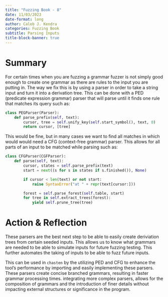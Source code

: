 ```yaml
---
title: "Fuzzing Book - 8"
date: 11/03/2023
date-format: long 
author: Caleb J. Kendra
categories: Fuzzing Book
subtitle: Parsing Inputs
title-block-banner: true
---
```


# Summary

For certain times when you are fuzzing a grammar fuzzer is not simply good enough to create one grammar as there are rules to the input you are putting in. The way we fix this is by using a parser in order to take a string input and turn it into a derivation tree. This can be done with a PED (predicate expression grammar) parser that will parse until it finds one rule that matches its query such as:

```python
class PEGParser(Parser):
    def parse_prefix(self, text):
        cursor, tree = self.unify_key(self.start_symbol(), text, 0)
        return cursor, [tree]
```

This would be fine, but in many cases we want to find all matches in which would would need a CFG (context-free grammar) parser. This allows for all parts of an input to be matched while parsing such as:


```python
class CFGParser(CGFParser):
    def parse(self, text):
        cursor, states = self.parse_prefix(text)
        start = next((s for s in states if s.finished()), None)

        if cursor < len(text) or not start:
            raise SyntaxError("at " + repr(text[cursor:]))

        forest = self.parse_forest(self.table, start)
        for tree in self.extract_trees(forest):
            yield self.prune_tree(tree)
```

# Action & Reflection

These parsers are the best next step to be able to easily create deriviation trees from certain seeded inputs. This allows us to know what grammars are needed to be able to simulate inputs for future fuzzing testing. This further automates the taking of inputs to be able to fuzz future inputs.


This can be used in `chasten` by the utilizing PED and CFG to enhance the tool's performance by importing and easily implementing these parsers. These parsers create concise branched grammars, resulting in faster grammar processing times. integrating more complex parsers, allows for the composition of grammars and the introduction of finer details without impacting external structures or significance in the program.